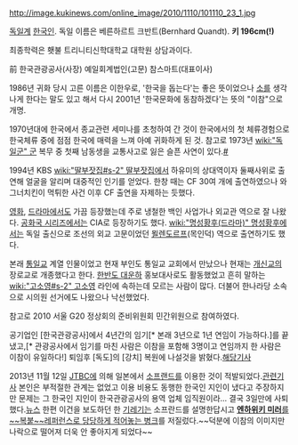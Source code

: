http://image.kukinews.com/online_image/2010/1110/101110_23_1.jpg

[[독일]]계 [[한국인]]. 독일 이름은 베른하르트 크반트(Bernhard Quandt). '''키 196cm(!)'''

최종학력은 횃불 트리니티신학대학교 대학원 상담과이다.

前 한국관광공사(사장) 예일회계법인(고문) 참스마트(대표이사)

1986년 귀화 당시 고른 이름은 이한우로, '한국을 돕는다'는 좋은 뜻이었으나 [[소]]를 생각나게 한다는 말도 있고 해서 다시 2001년 '한국문화에 동참하겠다'는 뜻의 "이참"으로 개명.

1970년대에 한국에서 종교관련 세미나를 초청하여 간 것이 한국에서의 첫 체류경험으로 한국체류 중에 점점 한국에 매력을 느껴 아예 귀화하게 된 것. 참고로 1973년 [[wiki:"독일군" 군]] 복무 중 첫째 남동생을 교통사고로 잃은 슬픈 사연이 있다.[http://news.naver.com/main/read.nhn?mode=LSD&mid=sec&sid1=103&oid=020&aid=0002381572 #]

1994년 KBS [[wiki:"딸부잣집#s-2" 딸부잣집]]에서 하유미의 상대역이자 둘째사위로 출연해 얼굴을 알리며 대중적인 인기를 얻었다. 한창 때는 CF 30여 개에 출연하였으나 와그너치킨이 먹튀한 사건 이후 CF 출연을 자제하는 듯했다.

[[영화]], [[드라마]]에서도 가끔 등장했는데 주로 냉철한 백인 사업가나 외교관 역으로 잘 나왔다. [[공화국 시리즈]]에서는 CIA로 등장하기도 했다. [[wiki:"명성황후(드라마)" 명성황후]]에서는 독일 출신으로 조선의 외교 고문이었던 [[묄렌도르프]](목인덕) 역으로 출연하기도 했다.

본래 [[통일교]] 계열 인물이었고 현재 부인도 통일교 교회에서 만났으나 현재는 [[개신교]]의 장로교로 개종했다고 한다. [[한반도 대운하]] 홍보대사로도 활동했었고 흔히 말하는 [[wiki:"고소영#s-2" 고소영]] 라인에 속하는데 모르는 사람이 많다. 더불어 한나라당 소속으로 시의원 선거에도 나왔으나 낙선했었다.

참고로 2010 서울 G20 정상회의 준비위원회 민간위원으로 참여하였다.

공기업인 [한국관광공사]에서 4년간의 임기[* 본래 3년으로 1년 연임이 가능하다.]를 끝냈고,[* 관광공사에서 임기를 마친 사람은 이참을 포함해 3명이고 연임까지 한 사람은 이참이 유일하다!] 퇴임후 [독도]의 [강치] 복원에 나설것을 밝혔다.[http://m.news.naver.com/read.nhn?mode=LSD&mid=sec&sid1=102&oid=003&aid=0005340771 해당기사]

2013년 11월 12일 [[JTBC]]에 의해 일본에서 [[소프랜드]]를 이용한 것이 적발되었다.[http://news.khan.co.kr/kh_news/khan_art_view.html?artid=201311122326315&code=940202 관련기사] 본인은 부적절한 관계는 없었고 이용 비용도 동행한 한국인 지인이 냈다고 주장하지만 문제는 그 한국인 지인이 한국관광공사의 용역 업체 임직원이라... 결국 3일만에 사퇴했다.[http://www.ytn.co.kr/_ln/0103_201311151101208409 뉴스]
한편 이건을 보도하던 한 [[기레기]]는 소프란드를 설명한답시고 [http://www.mt.co.kr/view/mtview.php?type=1&no=2013111509115023719&outlink=1 '''엔하위키 미러'''를 ~~복붙~~레퍼런스로 당당하게 적어놓는 병크]를 저질렀다.~~덕분에 이참의 이미지만 나락으로 떨어져 더욱 안 좋아지게 되었다~~ 

